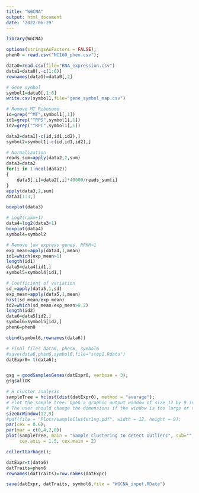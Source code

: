 ```yaml
---
title: "WGCNA"
output: html_document
date: '2022-06-29'
---
```


```r

library(WGCNA)

options(stringsAsFactors = FALSE);
phen0 = read.csv("NCI60_phen.csv");

data0=read.csv(file="RNA_expression.csv")
data1=data0[,-c(1:6)]
rownames(data1)=data0[,2]

# Gene symbol
symbol1=data0[,1:6]
write.csv(symbol1,file="gene_symbol_map.csv")

# Remove MT Ribosome
id=grep("^MT",symbol1[,1])
id1=grep("^RPS",symbol1[,1])
id2=grep("^RPL",symbol1[,1])

data2=data1[-c(id,id1,id2),]
symbol2=symbol1[-c(id,id1,id2),]

```

```r
# Normalization
reads_sum=apply(data2,2,sum)
data3=data2
for(i in 1:ncol(data2))
{
	data3[,i]=data2[,i]*40000/reads_sum[i]
}
apply(data3,2,sum)
data3[1:3,]

boxplot(data3)

```

```r

# Log2(rpkm+1)
data4=log2(data3+1)
boxplot(data4)
symbol4=symbol2

```

```r

# Remove low express genes, RPKM>1
exp_mean=apply(data4,1,mean)
id1=which(exp_mean>1)
length(id1)
data5=data4[id1,]
symbol5=symbol4[id1,]

# Coefficient of variation
sd_=apply(data5,1,sd)
exp_mean=apply(data5,1,mean)
hist(sd_mean/exp_mean)
id2=which(sd_mean/exp_mean>0.2)
length(id2)
data6=data5[id2,]
symbol6=symbol5[id2,]
phen6=phen0

cbind(symbol6,rownames(data6))

# Final files data6, phen6, symbol6
#save(data6,phen6,symbol6,file="step1.Rdata")
datExpr0= t(data6);


gsg = goodSamplesGenes(datExpr0, verbose = 3);
gsg$allOK

```

```r

# H cluster analysis
sampleTree = hclust(dist(datExpr0), method = "average");
# Plot the sample tree: Open a graphic output window of size 12 by 9 inches
# The user should change the dimensions if the window is too large or too small.
sizeGrWindow(12,9)
#pdf(file = "Plots/sampleClustering.pdf", width = 12, height = 9);
par(cex = 0.6);
par(mar = c(0,4,2,0))
plot(sampleTree, main = "Sample clustering to detect outliers", sub="", xlab="", cex.lab = 1.5,
     cex.axis = 1.5, cex.main = 2)

```

```r

collectGarbage();

datExpr=t(data6)
datTraits=phen6
rownames(datTraits)=row.names(datExpr)

save(datExpr, datTraits, symbol6,file = "WGCNA_input.RData")

```


